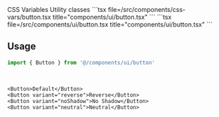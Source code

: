 <Tabs defaultValue="css-vars" className="w-full">
  <TabsList className="grid w-full grid-cols-2">
    <TabsTrigger value="css-vars">CSS Variables</TabsTrigger>
    <TabsTrigger value="util">Utility classes</TabsTrigger>
  </TabsList>
  <TabsContent value="css-vars">
    ```tsx file=<rootDir>/src/components/css-vars/button.tsx title="components/ui/button.tsx"
    ```
  </TabsContent>
  <TabsContent value="util">
    ```tsx file=<rootDir>/src/components/ui/button.tsx title="components/ui/button.tsx"
    ```
  </TabsContent>
</Tabs>

<br />

## Usage

```ts
import { Button } from '@/components/ui/button'
```

<br />

```tsx
<Button>Default</Button>
<Button variant="reverse">Reverse</Button>
<Button variant="noShadow">No Shadow</Button>
<Button variant="neutral">Neutral</Button>
```
